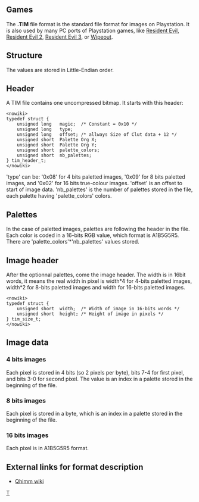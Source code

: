 [[Category:File format|T]]
== Games ==

The '''.TIM''' file format is the standard file format for images on Playstation. It is also used by many PC ports of Playstation games, like [[Resident Evil]], [[Resident Evil 2]], [[Resident Evil 3]], or [[Wipeout]].

== Structure ==

The values are stored in Little-Endian order.

== Header ==

A TIM file contains one uncompressed bitmap. It starts with this header:

<pre><nowiki>
typedef struct {
	unsigned long	magic;	/* Constant = 0x10 */
	unsigned long	type;
	unsigned long	offset; /* allways Size of Clut data + 12 */
	unsigned short	Palette Org X;
	unsigned short	Palette Org Y;
	unsigned short	palette_colors;
	unsigned short	nb_palettes;
} tim_header_t;
</nowiki></pre>

'type' can be: '0x08' for 4 bits paletted images, '0x09' for 8 bits paletted images, and '0x02' for 16 bits true-colour images.
'offset' is an offset to start of image data.
'nb_palettes' is the number of palettes stored in the file, each palette having 'palette_colors' colors.

== Palettes ==

In the case of paletted images, palettes are following the header in the file. Each color is coded in a 16-bits RGB value, which format is A1B5G5R5. There are 'palette_colors'*'nb_palettes' values stored.

== Image header ==

After the optionnal palettes, come the image header. The width is in 16bit words, it means the real width in pixel is width*4 for 4-bits paletted images, width*2 for 8-bits paletted images and width for 16-bits paletted images.

<pre><nowiki>
typedef struct {
	unsigned short	width;	/* Width of image in 16-bits words */
	unsigned short	height; /* Height of image in pixels */
} tim_size_t;
</nowiki></pre>

== Image data ==

=== 4 bits images ===

Each pixel is stored in 4 bits (so 2 pixels per byte), bits 7-4 for first pixel, and bits 3-0 for second pixel. The value is an index in a palette stored in the beginning of the file.

=== 8 bits images ===

Each pixel is stored in a byte, which is an index in a palette stored in the beginning of the file.

=== 16 bits images ===

Each pixel is in A1B5G5R5 format.

== External links for format description ==

* [http://wiki.qhimm.com/PSX/TIM_file Qhimm wiki]